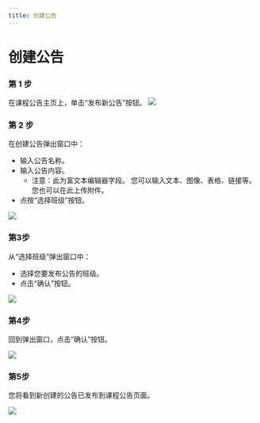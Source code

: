 ```yaml
--- 
title: 创建公告
--- 
```




# 创建公告

### 第 1 步 
 在课程公告主页上，单击“发布新公告”按钮。
![](/img/ulearning/teacher/announcement01.png)

### 第 2 步 
 在创建公告弹出窗口中： 
 - 输入公告名称。 
 - 输入公告内容。 
     - 注意：此为富文本编辑器字段。 您可以输入文本、图像、表格、链接等。 您也可以在此上传附件。 
 - 点按“选择班级”按钮。

![](/img/ulearning/teacher/announcement02.png)

### 第3步

从“选择班级”弹出窗口中：
- 选择您要发布公告的班级。
- 点击“确认”按钮。

![](/img/ulearning/teacher/announcement03.png)

### 第4步 
 回到弹出窗口，点击“确认”按钮。

![](/img/ulearning/teacher/announcement04.png)

### 第5步 
 您将看到新创建的公告已发布到课程公告页面。

![](/img/ulearning/teacher/announcement05.png)